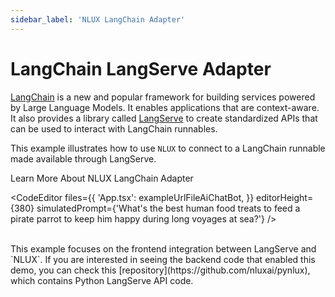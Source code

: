 ```yaml
---
sidebar_label: 'NLUX LangChain Adapter'
---
```



# LangChain LangServe Adapter

[LangChain](https://www.langchain.com/) is a new and popular framework for building services powered by
Large Language Models. It enables applications that are context-aware. It also provides a library called
[LangServe](https://python.langchain.com/docs/langserve) to create standardized APIs that can be used to
interact with LangChain runnables.

This example illustrates how to use `NLUX` to connect to a LangChain runnable made available through LangServe.

<Link className="learn-more-link button button--secondary" to="/learn/adapters/langchain">Learn More About NLUX LangChain Adapter</Link>

<CodeEditor
    files={{
        'App.tsx': exampleUrlFileAiChatBot,
    }}
    editorHeight={380}
    simulatedPrompt={'What\'s the best human food treats to feed a pirate parrot to keep him happy during long voyages at sea?'}
/>

<br />
This example focuses on the frontend integration between LangServe and `NLUX`. If you are interested in seeing
the backend code that enabled this demo, you can check this [repository](https://github.com/nluxai/pynlux),
which contains Python LangServe API code.
